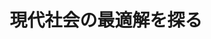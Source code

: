 ﻿---
title: "現代社会の最適解を探る"
category: "工学院"
vol: "90"
interviewee: "塩浦 昭義"
url: "http://www.iee.e.titech.ac.jp/~shioura-lab/index.html"
tags: ["最適化","情報科学","経済","経営"]
pdf: "90-3-shiora.pdf"
career: ""
preface: "塩浦研究室では、情報科学、経営工学、経済学などの分野で現れる問題と、その問題に関連のある数学 の研究、そしてその研究の他分野への応用を行なっている。本稿では、まず塩浦研究室が扱っている問題 とはどういうものかを説明し、数学との関連性を見ていく。そして、塩浦先生の取り組んだ研究の一つ、 オークション理論に触れていく。"
---
